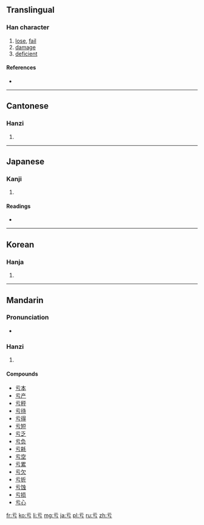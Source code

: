 {{also|虧}}<!-- may be replaced by zh-forms -->
==Translingual==

===Han character===
{{Han char|rn=7|rad=二|as=01|sn=3|four=|canj=MMVS,XMMVS|ids=⿱一丂}}

# [[lose]], [[fail]]
# [[damage]]
# [[deficient]]

====References====
* {{Han ref|kx=0086.070|dkj=00253|dj=0177.050|hdz=10005.010|uh=4E8F|ud=20111}}

----

==Cantonese==

===Hanzi===
{{yue-hanzi|jyut=|y=kwai1|tra=虧}}

# {{defn|lang=yue|sort=二01}}

----

==Japanese==

===Kanji===
{{ja-kanji|grade=|rs=二01}}

# {{defn|lang=ja|sort=二01}}

====Readings====
* {{ja-readings|on=[[う]] (u)|kun=[[かける]] (kakeru)}}

----

==Korean==

===Hanja===
{{ko-hanja|hangeul=[[유]], [[우]]|rv=yu, u|mr=yu, u}}

# {{defn|lang=ko|sort=二01}}

----

==Mandarin==

===Pronunciation===
* {{audio|Zh-kui.ogg|Audio|lang=cmn}}

===Hanzi===
{{cmn-hanzi|tra=虧|pin=[[kuī]] ([[kui1]]), [[yú]] ([[yu2]])|wg=k'uei<sup>1</sup>, yü<sup>2</sup>}}

# {{defn|lang=cmn|sort=二01}}

====Compounds====
* [[亏本]]
* [[亏产]]
* [[亏秤]]
* [[亏待]]
* [[亏得]]
* [[亏短]]
* [[亏乏]]
* [[亏负]]
* [[亏耗]]
* [[亏空]]
* [[亏累]]
* [[亏欠]]
* [[亏折]]
* [[亏蚀]]
* [[亏损]]
* [[亏心]]

[[fr:亏]]
[[ko:亏]]
[[li:亏]]
[[mg:亏]]
[[ja:亏]]
[[pl:亏]]
[[ru:亏]]
[[zh:亏]]